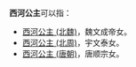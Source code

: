 '''西河公主'''可以指：
*[[西河公主_(北魏)|西河公主 (北魏)]]，魏文成帝女。
*[[西河公主_(北周)|西河公主 (北周)]]，宇文泰女。
*[[西河公主_(唐朝)|西河公主 (唐朝)]]，唐顺宗女。

{{Disambig|Cat=公主封号消歧义}}